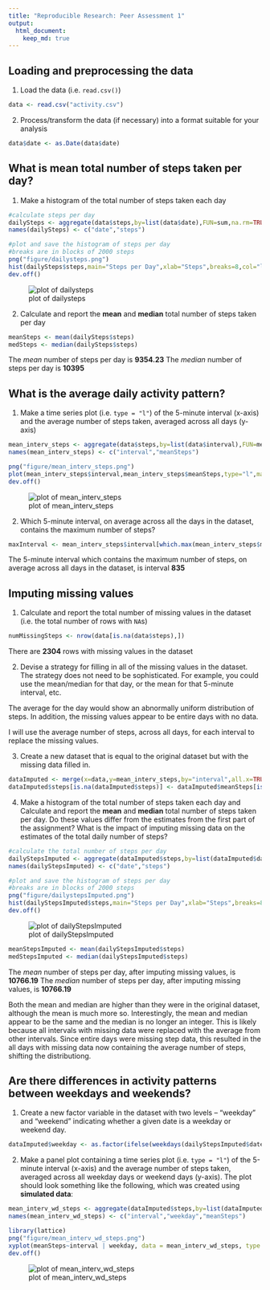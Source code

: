 ```yaml
---
title: "Reproducible Research: Peer Assessment 1"
output: 
  html_document:
    keep_md: true
---
```



## Loading and preprocessing the data

1. Load the data (i.e. `read.csv()`)

```r

data <- read.csv("activity.csv")

```

2. Process/transform the data (if necessary) into a format suitable for your analysis

```r

data$date <- as.Date(data$date)

```

## What is mean total number of steps taken per day?

1. Make a histogram of the total number of steps taken each day

```r

#calculate steps per day
dailySteps <- aggregate(data$steps,by=list(data$date),FUN=sum,na.rm=TRUE)
names(dailySteps) <- c("date","steps")

#plot and save the histogram of steps per day
#breaks are in blocks of 2000 steps
png("figure/dailysteps.png")
hist(dailySteps$steps,main="Steps per Day",xlab="Steps",breaks=8,col="lightblue")
dev.off()

```

![plot of dailysteps](figure/dailysteps.png)

2. Calculate and report the **mean** and **median** total number of steps taken per day

```r

meanSteps <- mean(dailySteps$steps)
medSteps <- median(dailySteps$steps)

```
The *mean* number of steps per day is **9354.23**
The *median* number of steps per day is **10395**

## What is the average daily activity pattern?

1. Make a time series plot (i.e. `type = "l"`) of the 5-minute interval (x-axis) and the average number of steps taken, averaged across all days (y-axis)

```r

mean_interv_steps <- aggregate(data$steps,by=list(data$interval),FUN=mean,na.rm=TRUE)
names(mean_interv_steps) <- c("interval","meanSteps")

png("figure/mean_interv_steps.png")
plot(mean_interv_steps$interval,mean_interv_steps$meanSteps,type="l",main="Mean Steps Taken per 5-minute Interval",xlab="Interval",ylab="Mean Steps Taken")
dev.off()

```

![plot of mean_interv_steps](figure/mean_interv_steps.png)

2. Which 5-minute interval, on average across all the days in the dataset, contains the maximum number of steps?

```r

maxInterval <- mean_interv_steps$interval[which.max(mean_interv_steps$meanSteps)]

```

The 5-minute interval which contains the maximum number of steps, on average across all days in the dataset, is interval **835**


## Imputing missing values

1. Calculate and report the total number of missing values in the dataset (i.e. the total number of rows with `NA`s)

```r

numMissingSteps <- nrow(data[is.na(data$steps),])

```

There are **2304** rows with missing values in the dataset

2. Devise a strategy for filling in all of the missing values in the dataset. The strategy does not need to be sophisticated. For example, you could use the mean/median for that day, or the mean for that 5-minute interval, etc.

The average for the day would show an abnormally uniform distribution of steps. In addition, the missing values appear to be entire days with no data.

I will use the average number of steps, across all days, for each interval to replace the missing values.

3. Create a new dataset that is equal to the original dataset but with the missing data filled in.

```r

dataImputed <- merge(x=data,y=mean_interv_steps,by="interval",all.x=TRUE)
dataImputed$steps[is.na(dataImputed$steps)] <- dataImputed$meanSteps[is.na(dataImputed$steps)]

```

4. Make a histogram of the total number of steps taken each day and Calculate and report the **mean** and **median** total number of steps taken per day. Do these values differ from the estimates from the first part of the assignment? What is the impact of imputing missing data on the estimates of the total daily number of steps?

```r

#calculate the total number of steps per day
dailyStepsImputed <- aggregate(dataImputed$steps,by=list(dataImputed$date),FUN=sum,na.rm=TRUE)
names(dailyStepsImputed) <- c("date","steps")

#plot and save the histogram of steps per day
#breaks are in blocks of 2000 steps
png("figure/dailystepsImputed.png")
hist(dailyStepsImputed$steps,main="Steps per Day",xlab="Steps",breaks=8,col="lightblue")
dev.off()

```

![plot of dailyStepsImputed](figure/dailystepsImputed.png)

```r

meanStepsImputed <- mean(dailyStepsImputed$steps)
medStepsImputed <- median(dailyStepsImputed$steps)

```

The *mean* number of steps per day, after imputing missing values, is **10766.19**
The *median* number of steps per day, after imputing missing values, is **10766.19**

Both the mean and median are higher than they were in the original dataset, although the mean is much more so. Interestingly, the mean and median appear to be the same and the median is no longer an integer. This is likely because all intervals with missing data were replaced with the average from other intervals. Since entire days were missing step data, this resulted in the all days with missing data now containing the average number of steps, shifting the distributiong.
 
## Are there differences in activity patterns between weekdays and weekends?

1. Create a new factor variable in the dataset with two levels -- "weekday" and "weekend" indicating whether a given date is a weekday or weekend day.

```r

dataImputed$weekday <- as.factor(ifelse(weekdays(dailyStepsImputed$date) %in% c("Saturday","Sunday"), "weekend", "weekday"))

```

2. Make a panel plot containing a time series plot (i.e. `type = "l"`) of the 5-minute interval (x-axis) and the average number of steps taken, averaged across all weekday days or weekend days (y-axis). The plot should look something like the following, which was created using **simulated data**:

```r

mean_interv_wd_steps <- aggregate(dataImputed$steps,by=list(dataImputed$interval,dataImputed$weekday),FUN=mean,na.rm=TRUE)
names(mean_interv_wd_steps) <- c("interval","weekday","meanSteps")

library(lattice)
png("figure/mean_interv_wd_steps.png")
xyplot(meanSteps~interval | weekday, data = mean_interv_wd_steps, type = 'l', xlab = 'Interval', ylab = 'Number of steps', layout = c(1,2))
dev.off()

```

![plot of mean_interv_wd_steps](figure/mean_interv_wd_steps.png)
